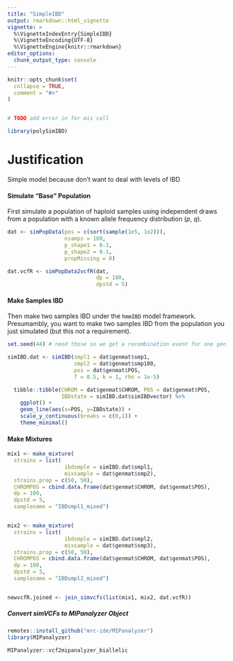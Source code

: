 ```yaml
---
title: "SimpleIBD"
output: rmarkdown::html_vignette
vignette: >
  %\VignetteIndexEntry{SimpleIBD}
  %\VignetteEncoding{UTF-8}
  %\VignetteEngine{knitr::rmarkdown}
editor_options: 
  chunk_output_type: console
---
```


```r
knitr::opts_chunk$set(
  collapse = TRUE,
  comment = "#>"
)


# TODO add error in for mis call


```

```r
library(polySimIBD)

```

# Justification
Simple model because don't want to deal with levels of IBD


#### Simulate "Base" Population
First simulate a population of haploid samples using independent draws from a population with a known allele frequency distribution ($p$, $q$). 
```r

dat <- simPopData(pos = c(sort(sample(1e5, 1e2))),
                  nsamps = 100,
                  p_shape1 = 0.1,
                  p_shape2 = 0.1,
                  propMissing = 0)

dat.vcfR <- simPopData2vcfR(dat,
                            dp = 100,
                            dpstd = 5)

```

#### Make Samples IBD
Then make two samples IBD under the `hmmIBD` model framework. Presumambly, you want to make two samples IBD from the population you just simulated (but this not a requirement). 
```r

set.seed(44) # need those so we get a recombination event for one gen

simIBD.dat <- simIBD(smpl1 = dat$genmat$smp1, 
                     smpl2 = dat$genmat$smp100,
                     pos = dat$genmat$POS,
                     f = 0.5, k = 1, rho = 1e-5) 

  tibble::tibble(CHROM = dat$genmat$CHROM, POS = dat$genmat$POS,
                 IBDstate = simIBD.dat$simIBDvector) %>% 
    ggplot() + 
    geom_line(aes(x=POS, y=IBDstate)) +
    scale_y_continuous(breaks = c(0,1)) + 
    theme_minimal()


```

#### Make Mixtures 
```r

mix1 <- make_mixture(
  strains = list(
                  ibdsmple = simIBD.dat$smpl1,
                  mixsample = dat$genmat$smp2),
  strains.prop = c(50, 50),
  CHROMPOS = cbind.data.frame(dat$genmat$CHROM, dat$genmat$POS),
  dp = 100, 
  dpstd = 5,
  samplename = "IBDsmpl1_mixed")


mix2 <- make_mixture(
  strains = list(
                  ibdsmple = simIBD.dat$smpl2,
                  mixsample = dat$genmat$smp3),
  strains.prop = c(50, 50),
  CHROMPOS = cbind.data.frame(dat$genmat$CHROM, dat$genmat$POS),
  dp = 100, 
  dpstd = 5,
  samplename = "IBDsmpl2_mixed")


newvcfR.joined <- join_simvcfs(list(mix1, mix2, dat.vcfR))

```

##### Convert simVCFs to MIPanalyzer Object
```r
remotes::install_github("mrc-ide/MIPanalyzer")
library(MIPanalyzer)

MIPanalyzer::vcf2mipanalyzer_biallelic


```




